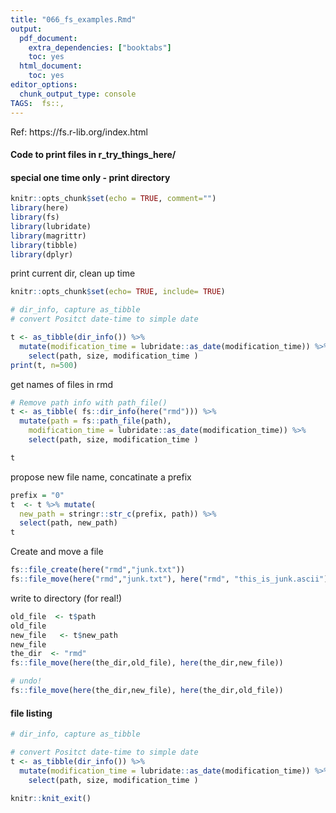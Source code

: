 ```yaml
---
title: "066_fs_examples.Rmd"
output:
  pdf_document:
    extra_dependencies: ["booktabs"]
    toc: yes
  html_document:
    toc: yes
editor_options:
  chunk_output_type: console
TAGS:  fs::,  
---
```

Ref: https://fs.r-lib.org/index.html


#### Code to print files in r_try_things_here/
#### special one time only - print directory
```r
knitr::opts_chunk$set(echo = TRUE, comment="")
library(here)
library(fs)
library(lubridate)
library(magrittr)
library(tibble)
library(dplyr)
```


print current dir, clean up time
```r
knitr::opts_chunk$set(echo= TRUE, include= TRUE)

# dir_info, capture as_tibble
# convert Positct date-time to simple date

t <- as_tibble(dir_info()) %>% 
  mutate(modification_time = lubridate::as_date(modification_time)) %>% 
	select(path, size, modification_time )
print(t, n=500)
```

get names of files in rmd
```r
# Remove path info with path_file() 
t <- as_tibble( fs::dir_info(here("rmd"))) %>% 
  mutate(path = fs::path_file(path),
    modification_time = lubridate::as_date(modification_time)) %>% 
	select(path, size, modification_time )

t
```

propose new file name, concatinate a prefix
```r

prefix = "0"
t  <- t %>% mutate(
  new_path = stringr::str_c(prefix, path)) %>% 
  select(path, new_path)
t
```

Create and move a file
```r
fs::file_create(here("rmd","junk.txt"))
fs::file_move(here("rmd","junk.txt"), here("rmd", "this_is_junk.ascii"))

```
write to directory (for real!)
```r
old_file  <- t$path
old_file
new_file   <- t$new_path
new_file
the_dir  <- "rmd"
fs::file_move(here(the_dir,old_file), here(the_dir,new_file))

# undo!
fs::file_move(here(the_dir,new_file), here(the_dir,old_file))
```




#### file listing
```r

# dir_info, capture as_tibble

# convert Positct date-time to simple date
t <- as_tibble(dir_info()) %>% 
  mutate(modification_time = lubridate::as_date(modification_time)) %>% 
	select(path, size, modification_time )
```

```r
knitr::knit_exit()
```

